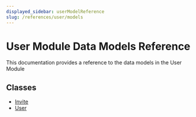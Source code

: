 ```yaml
---
displayed_sidebar: userModelReference
slug: /references/user/models
---
```



# User Module Data Models Reference

This documentation provides a reference to the data models in the User Module

## Classes

- [Invite](../../user_models/classes/user_models.Invite/page.mdx)
- [User](../../user_models/classes/user_models.User/page.mdx)
